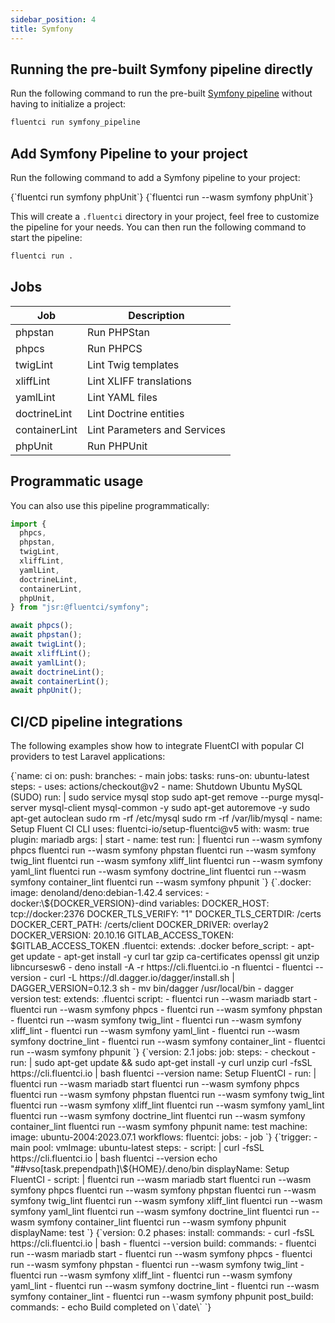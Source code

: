 ```yaml
---
sidebar_position: 4
title: Symfony
---
```


## Running the pre-built Symfony pipeline directly

Run the following command to run the pre-built [Symfony pipeline](https://github.com/fluent-ci-templates/symfony-pipeline) without having to initialize a project:

```bash
fluentci run symfony_pipeline
```

## Add Symfony Pipeline to your project

Run the following command to add a Symfony pipeline to your project:


<Tabs>
  <TabItem value="dagger" label="Dagger">
    <CodeBlock language="bash">
      {`fluentci run symfony phpUnit`}
    </CodeBlock>
  </TabItem>
  <TabItem value="wasm" label="Wasm">
    <CodeBlock language="bash">
      {`fluentci run --wasm symfony phpUnit`}

</CodeBlock>
</TabItem>
</Tabs>

This will create a `.fluentci` directory in your project, feel free to customize the pipeline for your needs.
You can then run the following command to start the pipeline:

```bash
fluentci run .
```

## Jobs

| Job           | Description                  |
| ------------- | ---------------------------- |
| phpstan       | Run PHPStan                  |
| phpcs         | Run PHPCS                    |
| twigLint      | Lint Twig templates          |
| xliffLint     | Lint XLIFF translations      |
| yamlLint      | Lint YAML files              |
| doctrineLint  | Lint Doctrine entities       |
| containerLint | Lint Parameters and Services |
| phpUnit       | Run PHPUnit                  |

## Programmatic usage

You can also use this pipeline programmatically:

```ts
import {
  phpcs,
  phpstan,
  twigLint,
  xliffLint,
  yamlLint,
  doctrineLint,
  containerLint,
  phpUnit,
} from "jsr:@fluentci/symfony";

await phpcs();
await phpstan();
await twigLint();
await xliffLint();
await yamlLint();
await doctrineLint();
await containerLint();
await phpUnit();
```

## CI/CD pipeline integrations

The following examples show how to integrate FluentCI with popular CI providers to test Laravel applications:

<Tabs>
  <TabItem value="gha" label="Github Actions">
    <CodeBlock language="yaml" title="ci.yml">
      {`name: ci
on:
  push:
    branches:
      - main
jobs:
  tasks:
    runs-on: ubuntu-latest
    steps:
      - uses: actions/checkout@v2
      - name: Shutdown Ubuntu MySQL (SUDO)
        run: |
          sudo service mysql stop
          sudo apt-get remove --purge mysql-server mysql-client mysql-common -y
          sudo apt-get autoremove -y
          sudo apt-get autoclean
          sudo rm -rf /etc/mysql
          sudo rm -rf /var/lib/mysql
      - name: Setup Fluent CI CLI
        uses: fluentci-io/setup-fluentci@v5
        with:
          wasm: true
          plugin: mariadb
          args: |
            start
      - name: test
        run: |
          fluentci run --wasm symfony phpcs
          fluentci run --wasm symfony phpstan
          fluentci run --wasm symfony twig_lint
          fluentci run --wasm symfony xliff_lint
          fluentci run --wasm symfony yaml_lint
          fluentci run --wasm symfony doctrine_lint
          fluentci run --wasm symfony container_lint
          fluentci run --wasm symfony phpunit
    `}
    </CodeBlock>
  </TabItem>
  <TabItem value="gitlab" label="GitLab CI">
    <CodeBlock language="yaml" title=".gitlab-ci.yml">
      {`.docker:
  image: denoland/deno:debian-1.42.4
  services:
    - docker:\${DOCKER_VERSION}-dind
  variables:
    DOCKER_HOST: tcp://docker:2376
    DOCKER_TLS_VERIFY: "1"
    DOCKER_TLS_CERTDIR: /certs
    DOCKER_CERT_PATH: /certs/client
    DOCKER_DRIVER: overlay2
    DOCKER_VERSION: 20.10.16
    GITLAB_ACCESS_TOKEN: $GITLAB_ACCESS_TOKEN
.fluentci:
  extends: .docker
  before_script:
    - apt-get update
    - apt-get install -y curl tar gzip ca-certificates openssl git unzip libncursesw6
    - deno install -A -r https://cli.fluentci.io -n fluentci
    - fluentci --version
    - curl -L https://dl.dagger.io/dagger/install.sh | DAGGER_VERSION=0.12.3 sh
    - mv bin/dagger /usr/local/bin
    - dagger version
test:
  extends: .fluentci
  script:
    - fluentci run --wasm mariadb start 
    - fluentci run --wasm symfony phpcs
    - fluentci run --wasm symfony phpstan
    - fluentci run --wasm symfony twig_lint
    - fluentci run --wasm symfony xliff_lint
    - fluentci run --wasm symfony yaml_lint
    - fluentci run --wasm symfony doctrine_lint
    - fluentci run --wasm symfony container_lint
    - fluentci run --wasm symfony phpunit
`}

</CodeBlock>
</TabItem>
<TabItem value="circleci" label="Circle CI">
<CodeBlock language="yaml" title=".circleci/config.yml">
{`version: 2.1
jobs:
  job:
    steps:
      - checkout
      - run: |
          sudo apt-get update && sudo apt-get install -y curl unzip
          curl -fsSL https://cli.fluentci.io | bash
          fluentci --version
        name: Setup FluentCI
      - run: |
          fluentci run --wasm mariadb start
          fluentci run --wasm symfony phpcs
          fluentci run --wasm symfony phpstan
          fluentci run --wasm symfony twig_lint
          fluentci run --wasm symfony xliff_lint
          fluentci run --wasm symfony yaml_lint
          fluentci run --wasm symfony doctrine_lint
          fluentci run --wasm symfony container_lint
          fluentci run --wasm symfony phpunit
        name: test
    machine:
      image: ubuntu-2004:2023.07.1
workflows:
  fluentci:
    jobs:
      - job
      `}
</CodeBlock>
</TabItem>
<TabItem value="azure" label="Azure Pipelines">
<CodeBlock language="yaml" title="azure-pipelines.yml">
{`trigger:
  - main
pool:
  vmImage: ubuntu-latest
steps:
  - script: |
      curl -fsSL https://cli.fluentci.io | bash
      fluentci --version
      echo "##vso[task.prependpath]\${HOME}/.deno/bin
    displayName: Setup FluentCI
  - script: |
      fluentci run --wasm mariadb start
      fluentci run --wasm symfony phpcs
      fluentci run --wasm symfony phpstan
      fluentci run --wasm symfony twig_lint
      fluentci run --wasm symfony xliff_lint
      fluentci run --wasm symfony yaml_lint
      fluentci run --wasm symfony doctrine_lint
      fluentci run --wasm symfony container_lint
      fluentci run --wasm symfony phpunit
    displayName: test
    `}
</CodeBlock>
</TabItem>
<TabItem value="aws" label="AWS CodePipeline">
<CodeBlock language="yaml" title="buildspec.yml">
{`version: 0.2
phases:
  install:
    commands:
      - curl -fsSL https://cli.fluentci.io | bash
      - fluentci --version
  build:
    commands:
      - fluentci run --wasm mariadb start
      - fluentci run --wasm symfony phpcs
      - fluentci run --wasm symfony phpstan
      - fluentci run --wasm symfony twig_lint
      - fluentci run --wasm symfony xliff_lint
      - fluentci run --wasm symfony yaml_lint
      - fluentci run --wasm symfony doctrine_lint
      - fluentci run --wasm symfony container_lint
      - fluentci run --wasm symfony phpunit
  post_build:
    commands:
      - echo Build completed on \`date\`
      `}
</CodeBlock>
</TabItem>
</Tabs>

